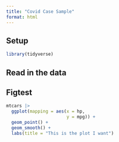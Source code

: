 ```yaml
---
title: "Covid Case Sample"
format: html
---
```


## Setup

```r
library(tidyverse)
```

## Read in the data


## Figtest

```r
mtcars |> 
  ggplot(mapping = aes(x = hp, 
                       y = mpg)) + 
  geom_point() + 
  geom_smooth() + 
  labs(title = "This is the plot I want")
```

